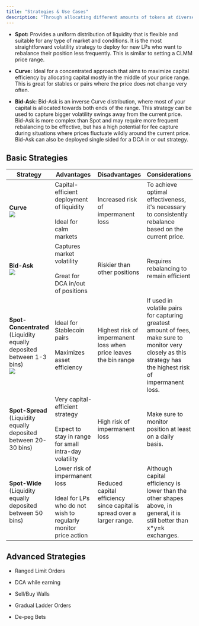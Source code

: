 ```yaml
---
title: "Strategies & Use Cases"
description: "Through allocating different amounts of tokens at diverse price points, we are able to build a desired liquidity shape with the DLMM that best fits our LP goals."
---
```




* **Spot:** Provides a uniform distribution of liquidity that is flexible and suitable for any type of market and conditions. It is the most straightforward volatility strategy to deploy for new LPs who want to rebalance their position less frequently. This is similar to setting a CLMM price range.

* **Curve:** Ideal for a concentrated approach that aims to maximize capital efficiency by allocating capital mostly in the middle of your price range. This is great for stables or pairs where the price does not change very often.

* **Bid-Ask:** Bid-Ask is an inverse Curve distribution, where most of your capital is allocated towards both ends of the range. This strategy can be used to capture bigger volatility swings away from the current price. Bid-Ask is more complex than Spot and may require more frequent rebalancing to be effective, but has a high potential for fee capture during situations where prices fluctuate wildly around the current price. Bid-Ask can also be deployed single sided for a DCA in or out strategy.

## Basic Strategies

| Strategy           | Advantages  | Disadvantages  | Considerations  |
|-------------------|--------------------------------------|----------------------|------------------------------------------------------|
| **Curve**<br/> <Frame> <img src="/images/dlmm/dlmm-1.png" /></Frame>       | Capital-efficient deployment of liquidity <br/><br/> Ideal for calm markets | Increased risk of impermanent loss | To achieve optimal effectiveness, it's necessary to consistently rebalance based on the current price. |
| **Bid-Ask**<br/> <Frame> <img src="/images/dlmm/dlmm-2.png" /></Frame>      | Captures market volatility <br/> <br/>Great for DCA in/out of positions | Riskier than other positions | Requires rebalancing to remain efficient |
| **Spot-Concentrated** (Liquidity equally deposited between 1-3 bins)<br/> <Frame> <img src="/images/dlmm/dlmm-3.png" /></Frame> | Ideal for Stablecoin pairs <br/><br/> Maximizes asset efficiency | Highest risk of impermanent loss when price leaves the bin range | If used in volatile pairs for capturing greatest amount of fees, make sure to monitor very closely as this strategy has the highest risk of impermanent loss. |
| **Spot-Spread** (Liquidity equally deposited between 20-30 bins)| Very capital-efficient strategy <br/> <br/>Expect to stay in range for small intra-day volatility | High risk of impermanent loss | Make sure to monitor position at least on a daily basis. |
| **Spot-Wide** (Liquidity equally deposited between 50 bins) | Lower risk of impermanent loss <br/><br/> Ideal for LPs who do not wish to regularly monitor price action | Reduced capital efficiency since capital is spread over a larger range. | Although capital efficiency is lower than the other shapes above, in general, it is still better than x*y=k exchanges. |

## Advanced Strategies

* Ranged Limit Orders

* DCA while earning

* Sell/Buy Walls

* Gradual Ladder Orders

* De-peg Bets
